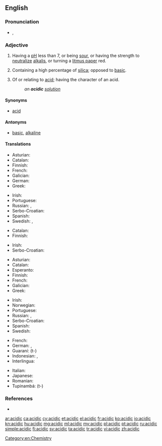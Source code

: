 ==English==

===Pronunciation===
* {{a|US}} {{enPR|əsĭdʹĭk}}, {{IPA|/əˈsɪdɪk/|lang=en}}

===Adjective===
{{en-adj}}

# {{context|chemistry|lang=en}} Having a [[pH]] less than 7, or being [[sour]], or having the strength to [[neutralize]] [[alkali]]s, or turning a [[litmus paper]] red.
# {{context|mineralogy|lang=en}} Containing a high percentage of [[silica]]; opposed to [[basic]].
# Of or relating to [[acid]]; having the character of an acid.
#: ''an '''acidic''' [[solution]]''

====Synonyms====
* [[acid#Adjective|acid]]

====Antonyms====
* {{sense|chemistry}} [[basic]], [[alkaline]]

====Translations====
{{trans-top|chemistry: having pH less than 7}}
* Asturian: {{t|ast|ácidu}}
* Catalan: {{t|ca|àcid}}
* Finnish: {{t+|fi|hapan}}
* French: {{t+|fr|acide}}
* Galician: {{t+|gl|ácido}}
* German: {{t+|de|sauer}}
* Greek: {{t+|el|όξινος|sc=Grek}}
{{trans-mid}}
* Irish: {{t|ga|aigéadach}}
* Portuguese: {{t+|pt|ácido}}
* Russian: {{t+|ru|кислотный|tr=kislótnyj}}, {{t+|ru|кислый|tr=kíslyj}}
* Serbo-Croatian: {{t|sh|kȉseo}}
* Spanish: {{t+|es|ácido}}
* Swedish: {{t+|sv|sur}}, {{t+|sv|syrlig}}
{{trans-bottom}}

{{trans-top|mineralogy: containing a high percentage of silica}}
* Catalan: {{t|ca|àcid}}
* Finnish: {{t+|fi|hapan}}
{{trans-mid}}
* Irish: {{t|ga|aigéadach}}
* Serbo-Croatian: {{t|sh|kȉseo}}
{{trans-bottom}}

{{trans-top|of or relating to acid}}
* Asturian: {{t|ast|ácidu}}
* Catalan: {{t|ca|àcid}}
* Esperanto: {{t|eo|acida}}
* Finnish: {{t+|fi|hapan}}
* French: {{t+|fr|acide}}
* Galician: {{t+|gl|ácido}}
* Greek: {{t+|el|όξινος|sc=Grek}}
{{trans-mid}}
* Irish: {{t|ga|aigéadach}}
* Norwegian: {{t|no|syrlig}}
* Portuguese: {{t+|pt|ácido}}
* Russian: {{t+|ru|кислотный|tr=kislótnyj}}, {{t+|ru|кислый|tr=kíslyj}}
* Serbo-Croatian: {{t|sh|kisèlīnskī}}
* Spanish: {{t+|es|ácido}}
* Swedish: {{t|sv|syra-}}
{{trans-bottom}}

{{checktrans-top}}
* French: {{t-check|fr|acide}}
* German: {{t-check|de|sauer}}, {{t-check|de|säurehaltig}}
* Guaraní: {{t-check|gn|ái}} (t-) <!-- wtf is this???? -->
* Indonesian: {{t-check|id|asam}}, {{t-check|id|[[sifat|bersifat]] [[asam]]}} {{attention|id|2=was "[[sifat|bersifat]] [[asam]]" - assumed sum-of-parts; if an idiom, remove the wikilinks to the individual words. see [[User:Kephir/gadgets/xte#Translation_fixing]]}}
* Interlingua: {{t-check|ia|acide}}
{{trans-mid}}
* Italian: {{t-check|it|acido}}
* Japanese: {{t-check|ja|酸性|tr=[[さんせい]], sansei|sc=Jpan}}
* Romanian: {{t-check|ro|acid}}
* Tupinambá: {{t-check|tpn|aî}} (t-) <!-- wtf is this???? -->
{{trans-bottom}}

===References===
* {{R:Webster 1913}}

[[Category:en:Chemistry]]

[[ar:acidic]]
[[ca:acidic]]
[[cy:acidic]]
[[et:acidic]]
[[el:acidic]]
[[fr:acidic]]
[[ko:acidic]]
[[io:acidic]]
[[kn:acidic]]
[[hu:acidic]]
[[mg:acidic]]
[[ml:acidic]]
[[my:acidic]]
[[pl:acidic]]
[[pt:acidic]]
[[ru:acidic]]
[[simple:acidic]]
[[fi:acidic]]
[[sv:acidic]]
[[ta:acidic]]
[[tr:acidic]]
[[vi:acidic]]
[[zh:acidic]]